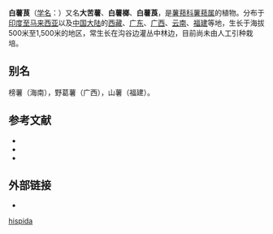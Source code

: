 {{Speciesbox
| name = 白薯茛
| status = 
| status_system = 
| image =
| genus = Dioscorea
| species = hispida
| authority = [[Dennst.|Dennst.]], 1818
}}

'''白薯茛'''（[[学名|学名]]：{{lang|la|''Dioscorea hispida''}}）又名'''大苦薯'''、'''白薯榔'''、'''白薯莨'''，是[[薯蓣科|薯蓣科]][[薯蓣属|薯蓣属]]的植物。分布于[[印度至马来西亚|印度至马来西亚]]以及[[中国大陆|中国大陆]]的[[西藏|西藏]]、[[广东|广东]]、[[广西|广西]]、[[云南|云南]]、[[福建|福建]]等地，生长于海拔500米至1,500米的地区，常生长在沟谷边灌丛中林边，目前尚未由人工引种栽培。

== 别名 ==
榜薯（海南），野葛薯（广西），山薯（福建）。

== 参考文献 ==
{{refbegin}}
* {{cite web| url =http://www.bioinfo.cn/db05/KmzwSpecies.php?action=view&id=7528| title =白薯茛| work =《中国高等植物数据库全库》| publisher =中国科学院微生物研究所| author =昆明植物研究所| accessdate =2009-02-24| deadurl =yes| archiveurl =https://web.archive.org/web/20160305092032/http://www.bioinfo.cn/db05/KmzwSpecies.php?action=view&id=7528| archivedate =2016-03-05}}
* {{CPNI| zh=白薯莨 | id=199-06289 | binomial=Dioscorea hispida | authority=Dennst. | var= | accessdate=2013-01-18}}
* {{TaiBNET| zh=大苦薯 | id=201771 | binomial=Dioscorea hispida | authority=Dennst., 1818 | var= | accessdate=2013-01-24}}
{{refend}}

== 外部链接 ==
* {{wikispecies-inline|Dioscorea hispida|白薯莨}}
{{Taxonbar|from=Q10752741}}

[[Category:薯蓣属|hispida]]


{{植物小作品}}